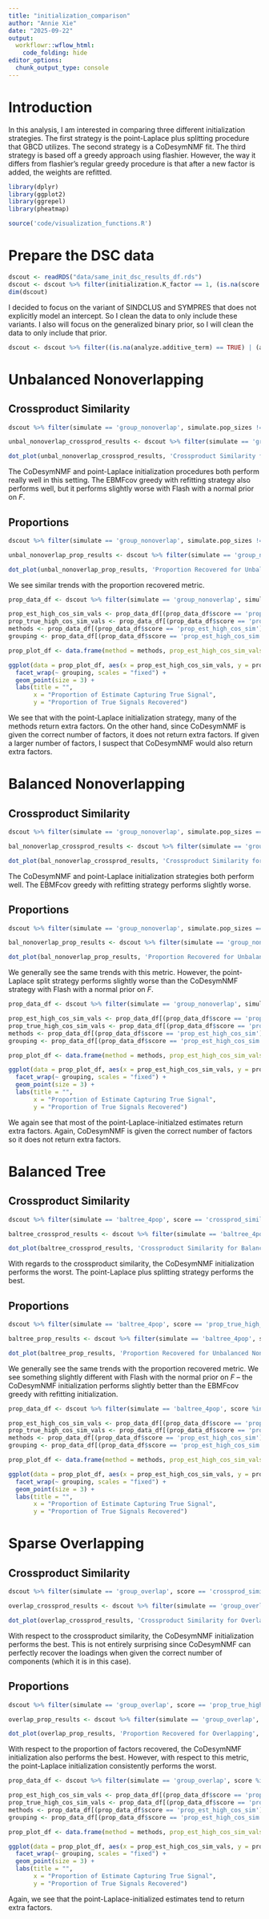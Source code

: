 ```yaml
---
title: "initialization_comparison"
author: "Annie Xie"
date: "2025-09-22"
output: 
  workflowr::wflow_html:
    code_folding: hide
editor_options:
  chunk_output_type: console
---
```


# Introduction
In this analysis, I am interested in comparing three different initialization strategies. The first strategy is the point-Laplace plus splitting procedure that GBCD utilizes. The second strategy is a CoDesymNMF fit. The third strategy is based off a greedy approach using flashier. However, the way it differs from flashier's regular greedy procedure is that after a new factor is added, the weights are refitted.

```r
library(dplyr)
library(ggplot2)
library(ggrepel)
library(pheatmap)
```

```r
source('code/visualization_functions.R')
```

# Prepare the DSC data

```r
dscout <- readRDS("data/same_init_dsc_results_df.rds")
dscout <- dscout %>% filter(initialization.K_factor == 1, (is.na(score.threshold) == TRUE | score.threshold == 0.99))
dim(dscout)
```

I decided to focus on the variant of SINDCLUS and SYMPRES that does not explicitly model an intercept. So I clean the data to only include these variants. I also will focus on the generalized binary prior, so I will clean the data to only include that prior.
```r
dscout <- dscout %>% filter((is.na(analyze.additive_term) == TRUE) | (analyze.additive_term == 'FALSE'), (is.na(analyze.ebnm_fn) == TRUE) | (analyze.ebnm_fn == 'ebnm::ebnm_generalized_binary')) %>% select(!(analyze.off_diagonal))
```

# Unbalanced Nonoverlapping

## Crossproduct Similarity

```r
dscout %>% filter(simulate == 'group_nonoverlap', simulate.pop_sizes != 'rep(40, 4)', score == 'crossprod_similarity') %>% group_by(analyze, initialization) %>% summarise(avg_result = mean(score.result))
```

```r
unbal_nonoverlap_crossprod_results <- dscout %>% filter(simulate == 'group_nonoverlap', simulate.pop_sizes != 'rep(40, 4)', score == 'crossprod_similarity') %>% group_by(analyze, initialization) %>% summarise(metric = mean(score.result)) %>% mutate(method = paste(analyze, initialization, sep='-')) %>% rename(grouping = initialization)
```

```r
dot_plot(unbal_nonoverlap_crossprod_results, 'Crossproduct Similarity for Unbalanced Nonoverlapping', '', '')
```

The CoDesymNMF and point-Laplace initialization procedures both perform really well in this setting. The EBMFcov greedy with refitting strategy also performs well, but it performs slightly worse with Flash with a normal prior on $F$.

## Proportions

```r
dscout %>% filter(simulate == 'group_nonoverlap', simulate.pop_sizes != 'rep(40, 4)', score == 'prop_true_high_cos_sim') %>% group_by(analyze, analyze.ebnm_fn, initialization) %>% summarise(avg_result = mean(score.result))
```

```r
unbal_nonoverlap_prop_results <- dscout %>% filter(simulate == 'group_nonoverlap', simulate.pop_sizes != 'rep(40, 4)', score == 'prop_true_high_cos_sim') %>% group_by(analyze, analyze.ebnm_fn, initialization) %>% summarise(metric = mean(score.result)) %>% mutate(method = paste(analyze, initialization, sep='-')) %>% rename(grouping = initialization)
```

```r
dot_plot(unbal_nonoverlap_prop_results, 'Proportion Recovered for Unbalanced Nonoverlapping', '', '')
```

We see similar trends with the proportion recovered metric.

```r
prop_data_df <- dscout %>% filter(simulate == 'group_nonoverlap', simulate.pop_sizes != 'rep(40, 4)', score %in% c('prop_true_high_cos_sim', 'prop_est_high_cos_sim')) %>% group_by(analyze, analyze.ebnm_fn, initialization, score) %>% summarise(metric = mean(score.result)) %>% mutate(method = paste(analyze, initialization, sep='-')) %>% rename(grouping = initialization)

prop_est_high_cos_sim_vals <- prop_data_df[(prop_data_df$score == 'prop_est_high_cos_sim') , ][['metric']]
prop_true_high_cos_sim_vals <- prop_data_df[(prop_data_df$score == 'prop_true_high_cos_sim') , ][['metric']]
methods <- prop_data_df[(prop_data_df$score == 'prop_est_high_cos_sim') , ][['analyze']]
grouping <- prop_data_df[(prop_data_df$score == 'prop_est_high_cos_sim') , ][['grouping']]

prop_plot_df <- data.frame(method = methods, prop_est_high_cos_sim_vals = prop_est_high_cos_sim_vals, prop_true_high_cos_sim_vals = prop_true_high_cos_sim_vals, grouping = grouping)
```

```r
ggplot(data = prop_plot_df, aes(x = prop_est_high_cos_sim_vals, y = prop_true_high_cos_sim_vals, color = grouping))  +
  facet_wrap(~ grouping, scales = "fixed") + 
  geom_point(size = 3) +
  labs(title = "",
       x = "Proportion of Estimate Capturing True Signal",
       y = "Proportion of True Signals Recovered")
```

We see that with the point-Laplace initialization strategy, many of the methods return extra factors. On the other hand, since CoDesymNMF is given the correct number of factors, it does not return extra factors. If given a larger number of factors, I suspect that CoDesymNMF would also return extra factors.

# Balanced Nonoverlapping

## Crossproduct Similarity

```r
dscout %>% filter(simulate == 'group_nonoverlap', simulate.pop_sizes == 'rep(40, 4)', score == 'crossprod_similarity') %>% group_by(analyze, initialization) %>% summarise(avg_result = mean(score.result))
```

```r
bal_nonoverlap_crossprod_results <- dscout %>% filter(simulate == 'group_nonoverlap', simulate.pop_sizes == 'rep(40, 4)', score == 'crossprod_similarity') %>% group_by(analyze, initialization) %>% summarise(metric = mean(score.result)) %>% mutate(method = paste(analyze, initialization, sep='-')) %>% rename(grouping = initialization)
```

```r
dot_plot(bal_nonoverlap_crossprod_results, 'Crossproduct Similarity for Balanced Nonoverlapping', '', '')
```

The CoDesymNMF and point-Laplace initialization strategies both perform well. The EBMFcov greedy with refitting strategy performs slightly worse.

## Proportions

```r
dscout %>% filter(simulate == 'group_nonoverlap', simulate.pop_sizes == 'rep(40, 4)', score == 'prop_true_high_cos_sim') %>% group_by(analyze, analyze.ebnm_fn, initialization) %>% summarise(avg_result = mean(score.result))
```

```r
bal_nonoverlap_prop_results <- dscout %>% filter(simulate == 'group_nonoverlap', simulate.pop_sizes == 'rep(40, 4)', score == 'prop_true_high_cos_sim') %>% group_by(analyze, analyze.ebnm_fn, initialization) %>% summarise(metric = mean(score.result)) %>% mutate(method = paste(analyze, initialization, sep='-')) %>% rename(grouping = initialization)
```

```r
dot_plot(bal_nonoverlap_prop_results, 'Proportion Recovered for Unbalanced Nonoverlapping', '', '')
```

We generally see the same trends with this metric. However, the point-Laplace split strategy performs slightly worse than the CoDesymNMF strategy with Flash with a normal prior on $F$.

```r
prop_data_df <- dscout %>% filter(simulate == 'group_nonoverlap', simulate.pop_sizes == 'rep(40, 4)', score %in% c('prop_true_high_cos_sim', 'prop_est_high_cos_sim')) %>% group_by(analyze, analyze.ebnm_fn, initialization, score) %>% summarise(metric = mean(score.result)) %>% mutate(method = paste(analyze, initialization, sep='-')) %>% rename(grouping = initialization)

prop_est_high_cos_sim_vals <- prop_data_df[(prop_data_df$score == 'prop_est_high_cos_sim') , ][['metric']]
prop_true_high_cos_sim_vals <- prop_data_df[(prop_data_df$score == 'prop_true_high_cos_sim') , ][['metric']]
methods <- prop_data_df[(prop_data_df$score == 'prop_est_high_cos_sim') , ][['analyze']]
grouping <- prop_data_df[(prop_data_df$score == 'prop_est_high_cos_sim') , ][['grouping']]

prop_plot_df <- data.frame(method = methods, prop_est_high_cos_sim_vals = prop_est_high_cos_sim_vals, prop_true_high_cos_sim_vals = prop_true_high_cos_sim_vals, grouping = grouping)
```

```r
ggplot(data = prop_plot_df, aes(x = prop_est_high_cos_sim_vals, y = prop_true_high_cos_sim_vals, color = grouping)) +
  facet_wrap(~ grouping, scales = "fixed") + 
  geom_point(size = 3) +
  labs(title = "",
       x = "Proportion of Estimate Capturing True Signal",
       y = "Proportion of True Signals Recovered")
```

We again see that most of the point-Laplace-initialzed estimates return extra factors. Again, CoDesymNMF is given the correct number of factors so it does not return extra factors.

# Balanced Tree

## Crossproduct Similarity

```r
dscout %>% filter(simulate == 'baltree_4pop', score == 'crossprod_similarity') %>% group_by(analyze, initialization) %>% summarise(avg_result = mean(score.result))
```

```r
baltree_crossprod_results <- dscout %>% filter(simulate == 'baltree_4pop', score == 'crossprod_similarity') %>% group_by(analyze, initialization) %>% summarise(metric = mean(score.result)) %>% mutate(method = paste(analyze, initialization, sep='-')) %>% rename(grouping = initialization)
```

```r
dot_plot(baltree_crossprod_results, 'Crossproduct Similarity for Balanced Tree', '', '')
```

With regards to the crossproduct similarity, the CoDesymNMF initialization performs the worst. The point-Laplace plus splitting strategy performs the best.

## Proportions

```r
dscout %>% filter(simulate == 'baltree_4pop', score == 'prop_true_high_cos_sim') %>% group_by(analyze, analyze.ebnm_fn, initialization) %>% summarise(avg_result = mean(score.result))
```

```r
baltree_prop_results <- dscout %>% filter(simulate == 'baltree_4pop', score == 'prop_true_high_cos_sim') %>% group_by(analyze, analyze.ebnm_fn, initialization) %>% summarise(metric = mean(score.result)) %>% mutate(method = paste(analyze, initialization, sep='-')) %>% rename(grouping = initialization)
```

```r
dot_plot(baltree_prop_results, 'Proportion Recovered for Unbalanced Nonoverlapping', '', '')
```

We generally see the same trends with the proportion recovered metric. We see something slightly different with Flash with the normal prior on $F$ -- the CoDesymNMF initialization performs slightly better than the EBMFcov greedy with refitting initialization.

```r
prop_data_df <- dscout %>% filter(simulate == 'baltree_4pop', score %in% c('prop_true_high_cos_sim', 'prop_est_high_cos_sim')) %>% group_by(analyze, analyze.ebnm_fn, initialization, score) %>% summarise(metric = mean(score.result)) %>% mutate(method = paste(analyze, initialization, sep='-')) %>% rename(grouping = initialization)

prop_est_high_cos_sim_vals <- prop_data_df[(prop_data_df$score == 'prop_est_high_cos_sim') , ][['metric']]
prop_true_high_cos_sim_vals <- prop_data_df[(prop_data_df$score == 'prop_true_high_cos_sim') , ][['metric']]
methods <- prop_data_df[(prop_data_df$score == 'prop_est_high_cos_sim') , ][['analyze']]
grouping <- prop_data_df[(prop_data_df$score == 'prop_est_high_cos_sim') , ][['grouping']]

prop_plot_df <- data.frame(method = methods, prop_est_high_cos_sim_vals = prop_est_high_cos_sim_vals, prop_true_high_cos_sim_vals = prop_true_high_cos_sim_vals, grouping = grouping)
```

```r
ggplot(data = prop_plot_df, aes(x = prop_est_high_cos_sim_vals, y = prop_true_high_cos_sim_vals, color = grouping))  +
  facet_wrap(~ grouping, scales = "fixed") +
  geom_point(size = 3) +
  labs(title = "",
       x = "Proportion of Estimate Capturing True Signal",
       y = "Proportion of True Signals Recovered")
```

# Sparse Overlapping

## Crossproduct Similarity

```r
dscout %>% filter(simulate == 'group_overlap', score == 'crossprod_similarity') %>% group_by(analyze, initialization) %>% summarise(avg_result = mean(score.result))
```

```r
overlap_crossprod_results <- dscout %>% filter(simulate == 'group_overlap', score == 'crossprod_similarity') %>% group_by(analyze, initialization) %>% summarise(metric = mean(score.result)) %>% mutate(method = paste(analyze, initialization, sep='-')) %>% rename(grouping = initialization)
```

```r
dot_plot(overlap_crossprod_results, 'Crossproduct Similarity for Overlapping', '', '')
```

With respect to the crossproduct similarity, the CoDesymNMF initialization performs the best. This is not entirely surprising since CoDesymNMF can perfectly recover the loadings when given the correct number of components (which it is in this case).

## Proportions

```r
dscout %>% filter(simulate == 'group_overlap', score == 'prop_true_high_cos_sim') %>% group_by(analyze, analyze.ebnm_fn, initialization) %>% summarise(avg_result = mean(score.result))
```

```r
overlap_prop_results <- dscout %>% filter(simulate == 'group_overlap', score == 'prop_true_high_cos_sim') %>% group_by(analyze, analyze.ebnm_fn, initialization) %>% summarise(metric = mean(score.result)) %>% mutate(method = paste(analyze, initialization, sep='-')) %>% rename(grouping = initialization)
```

```r
dot_plot(overlap_prop_results, 'Proportion Recovered for Overlapping', '', '')
```

With respect to the proportion of factors recovered, the CoDesymNMF initialization also performs the best. However, with respect to this metric, the point-Laplace initialization consistently performs the worst.

```r
prop_data_df <- dscout %>% filter(simulate == 'group_overlap', score %in% c('prop_true_high_cos_sim', 'prop_est_high_cos_sim')) %>% group_by(analyze, analyze.ebnm_fn, initialization, score) %>% summarise(metric = mean(score.result)) %>% mutate(method = paste(analyze, initialization, sep='-')) %>% rename(grouping = initialization)

prop_est_high_cos_sim_vals <- prop_data_df[(prop_data_df$score == 'prop_est_high_cos_sim') , ][['metric']]
prop_true_high_cos_sim_vals <- prop_data_df[(prop_data_df$score == 'prop_true_high_cos_sim') , ][['metric']]
methods <- prop_data_df[(prop_data_df$score == 'prop_est_high_cos_sim') , ][['analyze']]
grouping <- prop_data_df[(prop_data_df$score == 'prop_est_high_cos_sim') , ][['grouping']]

prop_plot_df <- data.frame(method = methods, prop_est_high_cos_sim_vals = prop_est_high_cos_sim_vals, prop_true_high_cos_sim_vals = prop_true_high_cos_sim_vals, grouping = grouping)
```

```r
ggplot(data = prop_plot_df, aes(x = prop_est_high_cos_sim_vals, y = prop_true_high_cos_sim_vals, color = grouping)) +
  facet_wrap(~ grouping, scales = "fixed") + 
  geom_point(size = 3) +
  labs(title = "",
       x = "Proportion of Estimate Capturing True Signal",
       y = "Proportion of True Signals Recovered")
```

Again, we see that the point-Laplace-initialized estimates tend to return extra factors.
